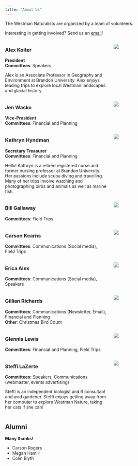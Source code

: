 ```yaml
---
title: "About Us"
---
```



The Westman Naturalists are organized by a team of volunteers.

Interesting in getting involved? Send us an [email](mailto:westman.naturalists@gmail.com)!

::::{.columns}
:::{.column width=70%}
### Alex Koiter

[**President**]{.large}<br>
**Committees**: Speakers

Alex is an Associate Professor in Geography and Environment at Brandon University.
Alex enjoys leading trips to explore local Westman landscapes and glacial history.

:::
:::{.column width=30%}
![](images/alex.jpg)
:::
::::



::::{.columns}
:::{.column width=70%}
### Jen Wasko 
[**Vice-President**]{.large}<br>
**Committees**: Financial and Planning

:::

:::{.column width=30%}
![](images/)
:::
::::



::::{.columns}
:::{.column width=70%}
### Kathryn Hyndman
[**Secretary Treasurer**]{.large}<br>
**Committees**: Financial and Planning

Hello! Kathryn is a retired registered nurse and former nursing professor at Brandon University. Her passions include scuba diving and travelling. Many of her trips involve watching and photographing birds and animals as well as marine fish.

:::

:::{.column width=30%}
![](images/kathryn_sm.jpg)
:::
::::


::::{.columns}
:::{.column width=70%}
### Bill Gallaway
**Committees**: Field Trips

:::

:::{.column width=30%}
![](images/)
:::
::::

::::{.columns}
:::{.column width=70%}
### Carson Kearns
**Committees**: Communications (Social media), Field Trips

:::

:::{.column width=30%}
![](images/)
:::
::::

::::{.columns}
:::{.column width=70%}
### Erica Alex
**Committees**: Communications (Social media), Speakers

:::

:::{.column width=30%}
![](images/)
:::
::::

::::{.columns}
:::{.column width=70%}
### Gillian Richards
**Committees**: Communications (Newsletter, Email), Financial and Planning<br>
**Other**: Christmas Bird Count



:::

:::{.column width=30%}
![](images/)
:::
::::

::::{.columns}
:::{.column width=70%}
### Glennis Lewis
**Committees**: Financial and Planning, Field Trips
:::

:::{.column width=30%}
![](images/)
:::
::::

::::{.columns}
:::{.column width=70%}
### Steffi LaZerte
**Committees:** Speakers, Communications (webmaster, events advertising)

Steffi is an independent biologist and R consultant and avid gardener.
Steffi enjoys getting away from her computer to explore Westman Nature, taking her
cats if she can!
:::

:::{.column width=30%}
![](images/steffi_and_nami.jpg)
:::
::::








## Alumni
[**Many thanks!**]{.large}

- Carson Rogers
- Megan Hamill
- Colin Blyth

